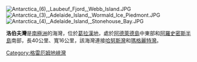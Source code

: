 {{unreferenced|time=2013-10-27T06:57:25+00:00}}
[[Image:Antarctica_(6),_Laubeuf_Fjord,_Webb_Island.JPG|thumb]] 
[[Image:Antarctica_(3),_Adelaide_Island,_Wormald_Ice_Piedmont.JPG|thumb]]
[[Image:Antarctica_(4),_Adelaide_Island,_Stonehouse_Bay.JPG|thumb]] 

'''洛伯夫灣'''是[[南極洲|南極洲]]的海灣，位於[[葛拉漢地|葛拉漢地]]，處於[[阿德萊德島|阿德萊德島]]中東部和[[阿羅史密斯半島|阿羅史密斯半島]]南部，長40公里、寬16公里，該海灣連接[[哈努斯灣|哈努斯灣]]和[[瑪格麗特灣|瑪格麗特灣]]。

{{coord|67|20|S|67|50|W|scale:1000000|display=title}}

{{Antarctica-geo-stub}}
{{DEFAULTSORT:Laubeuf}}
[[Category:格雷厄姆地峽灣|Category:格雷厄姆地峽灣]]